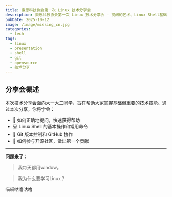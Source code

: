 ```yaml
---
title: 索思科技协会第一次 Linux 技术分享会
description: 索思科技协会第一次 Linux 技术分享会 - 提问的艺术、Linux Shell基础、Git与GitHub、开源贡献入门
pubDate: 2025-10-12
image: /image/missing_cn.jpg
categories:
  - tech
tags:
  - linux
  - presentation
  - shell
  - git
  - opensource
  - 技术分享
---
```



## 分享会概述

本次技术分享会面向大一大二同学，旨在帮助大家掌握基础但重要的技术技能。通过本次分享，你将学会：

- 🎯 如何正确地提问，快速获得帮助
- 💻 Linux Shell 的基本操作和常用命令
- 🔧 Git 版本控制和 GitHub 协作
- 🌟 如何参与开源社区，做出第一个贡献

---

<PresentationViewer 
  src="/presentations/missing-semster/tech-sharing-session.html" 
  title="课程介绍"
  description="课程介绍"
  height="500px"
/>

**问题来了：**

> 我每天都用window。

> 我为什么要学习Linux？




<PresentationViewer 
  src="/presentations/missing-semster/whylearinglinux.html" 
  title="为什么要学习Linux"
  description="why learning linux"
  height="500px"
/>


喵喵咕噜咕噜

<PresentationViewer 
  src="/presentations/missing-semster/ask-question.html" 
  title="提问的智慧"
  description="how to ask question"
  height="500px"
/>


<PresentationViewer 
  src="/presentations/missing-semster/shell-base.html" 
  title="Shell 基础"
  description="shell base"
  height="500px"
/>



<PresentationViewer 
  src="/presentations/missing-semster/gitandgithub.html" 
  title="Git & Github"
  description="Git & Github"
  height="500px"
/>

<PresentationViewer 
  src="/presentations/missing-semster/opensource.html" 
  title="如何贡献开源社区"
  description="opensource"
  height="500px"
/>








